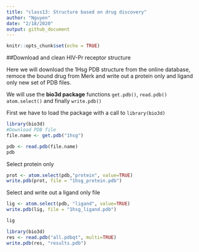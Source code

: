 ```yaml
---
title: "class13: Structure based on drug discovery"
author: "Nguyen"
date: "2/18/2020"
output: github_document
---
```


```r
knitr::opts_chunk$set(echo = TRUE)
```

##Download and clean HIV-Pr receptor structure

Here we will download the 1Hsg PDB structure from the online database, remoce the bound drug from Merk and write out a protein only and ligand only new set of PDB files.

We will use the **bio3d package** functions `get.pdb()`, `read.pdb()` `atom.select()` and finally `write.pdb()`

First we have to load the package with a call to `library(bio3d)`
```r
library(bio3d)
#Download PDB file
file.name <- get.pdb("1hsg")
```

```r
pdb <- read.pdb(file.name)
pdb
```

Select protein only
```r
prot <- atom.select(pdb,"protein", value=TRUE)
write.pdb(prot, file = "1hsg_protein.pdb")
```

Select and write out a ligand only file
```r
lig <- atom.select(pdb, "ligand", value=TRUE)
write.pdb(lig, file = "1hsg_ligand.pdb")
```

```r
lig
```

```r
library(bio3d)
res <- read.pdb("all.pdbqt", multi=TRUE)
write.pdb(res, "results.pdb")
```








